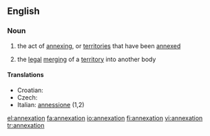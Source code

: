 ==English==

===Noun===
{{wikipedia}}
{{en-noun}}

# the act of [[annexing]], or [[territories]] that have been [[annexed]]
#{{legal}} the [[legal]] [[merging]] of a [[territory]] into another body

====Translations====
{{top}}
*Croatian: {{t+|hr|aneksija|f}}
* Czech: {{t-|cs|anexe|f}}
*Italian: [[annessione]] {{f}} (1,2)
{{mid}}

{{bottom}}

[[el:annexation]]
[[fa:annexation]]
[[io:annexation]]
[[fi:annexation]]
[[vi:annexation]]
[[tr:annexation]]